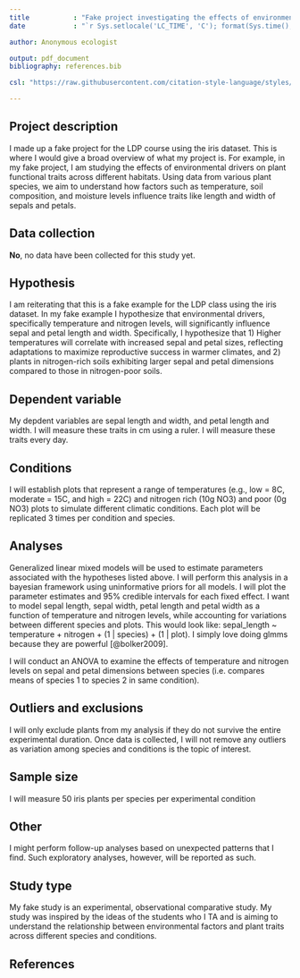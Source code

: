 ```yaml
---
title           : "Fake project investigating the effects of environmental drivers on iris functional traits"
date            : "`r Sys.setlocale('LC_TIME', 'C'); format(Sys.time(), '%d\\\\. %B %Y')`"

author: Anonymous ecologist 

output: pdf_document
bibliography: references.bib

csl: "https://raw.githubusercontent.com/citation-style-language/styles/refs/heads/master/council-of-science-editors.csl"

---
```


<!-- To keep pre-registrations to a reasonable length for readers, we recommend answers fit within a single page .pdf document, roughly 3200 characters. Read more about this here: https://aspredicted.org/messages/why_limits.php -->

## Project description

<!-- Verbal description of the effect I am trying to replicate -->

I made up a fake project for the LDP course using the iris dataset. This is where I would give a broad overview of what my project is. For example, in my fake project, I am studying the effects of environmental drivers on plant functional traits across different habitats. Using data from various plant species, we aim to understand how factors such as temperature, soil composition, and moisture levels influence traits like length and width of sepals and petals.

## Data collection

<!-- Have any data been collected for this study already? (Note: "Yes" is not an accepted answer.) -->

**No**, no data have been collected for this study yet.

## Hypothesis

<!-- What's the main question being asked or hypothesis being tested in this study? -->

I am reiterating that this is a fake example for the LDP class using the iris dataset. In my fake example I hypothesize that environmental drivers, specifically temperature and nitrogen levels, will significantly influence sepal and petal length and width. Specifically, I hypothesize that 1) Higher temperatures will correlate with increased sepal and petal sizes, reflecting adaptations to maximize reproductive success in warmer climates, and 2) plants in nitrogen-rich soils exhibiting larger sepal and petal dimensions compared to those in nitrogen-poor soils.

## Dependent variable

<!-- Describe the key dependent variable(s) specifying how they will be measured. -->

My depdent variables are sepal length and width, and petal length and width. I will measure these traits in cm using a ruler. I will measure these traits every day.

## Conditions

<!-- How many and which conditions will participants be assigned to? -->

I will establish plots that represent a range of temperatures (e.g., low = 8C, moderate = 15C, and high = 22C) and nitrogen rich (10g NO3) and poor (0g NO3) plots to simulate different climatic conditions. Each plot will be replicated 3 times per condition and species.

## Analyses

<!-- Specify exactly which analyses you will conduct to examine the main question/hypothesis. -->

Generalized linear mixed models will be used to estimate parameters associated with the hypotheses listed above. I will perform this analysis in a bayesian framework using uninformative priors for all models. I will plot the parameter estimates and 95% credible intervals for each fixed effect. I want to model sepal length, sepal width, petal length and petal width as a function of temperature and nitrogen levels, while accounting for variations between different species and plots. This would look like: sepal_length ~ temperature + nitrogen + (1 | species) + (1 | plot). I simply love doing glmms because they are powerful [@bolker2009].

I will conduct an ANOVA to examine the effects of temperature and nitrogen levels on sepal and petal dimensions between species (i.e. compares means of species 1 to species 2 in same condition).

## Outliers and exclusions

<!-- Describe exactly how outliers will be defined and handled, and your precise rule(s) for excluding observations. -->

I will only exclude plants from my analysis if they do not survive the entire experimental duration. Once data is collected, I will not remove any outliers as variation among species and conditions is the topic of interest. 

## Sample size

<!-- How many observations will be collected or what will determine sample size? No need to justify decision, but be precise about _exactly_ how the number will be determined. -->

I will measure 50 iris plants per species per experimental condition

## Other

<!-- Anything else you would like to pre-register? (e.g., secondary analyses, variables collected for exploratory purposes, unusual analyses planned?) -->

I might perform follow-up analyses based on unexpected patterns that I find. Such exploratory analyses, however, will be reported as such.  

## Study type

My fake study is an experimental, observational comparative study. My study was inspired by the ideas of the students who I TA and is aiming to understand the relationship between environmental factors and plant traits across different species and conditions.

## References

